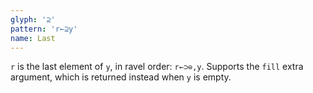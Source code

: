 ```yaml
---
glyph: '⊇'
pattern: 'r←⊇y'
name: Last
---
```


`r` is the last element of `y`, in ravel order: `r←⊃⊖,y`. Supports the `fill` extra argument, which is returned instead when `y` is empty.